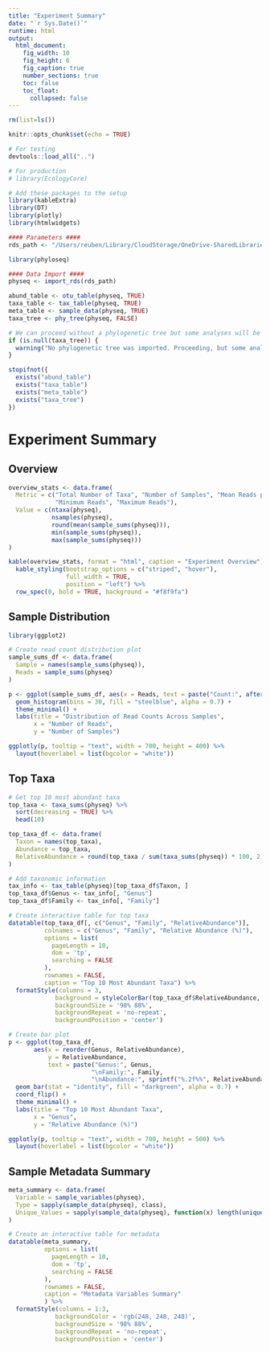 ```yaml
---
title: "Experiment Summary"
date: "`r Sys.Date()`"
runtime: html
output: 
  html_document:
    fig_width: 10
    fig_height: 6
    fig_caption: true
    number_sections: true
    toc: false
    toc_float:
      collapsed: false
---
```


```r
rm(list=ls())

knitr::opts_chunk$set(echo = TRUE)

# For testing
devtools::load_all("..")

# For production
# library(EcologyCore)

# Add these packages to the setup
library(kableExtra)
library(DT)
library(plotly)
library(htmlwidgets)
```

<style>
.plotly {
  margin: auto;
  display: block;
}
</style>

```r
#### Parameters ####
rds_path <- "/Users/reuben/Library/CloudStorage/OneDrive-SharedLibraries-CranfieldUniversity/Sophie Bretagne - Shared/data/experiment.rds"
```

```r
library(phyloseq)

#### Data Import ####
physeq <- import_rds(rds_path)

abund_table <- otu_table(physeq, TRUE)
taxa_table <- tax_table(physeq, TRUE)
meta_table <- sample_data(physeq, TRUE)
taxa_tree <- phy_tree(physeq, FALSE)

# We can proceed without a phylogenetic tree but some analyses will be unavailable
if (is.null(taxa_tree)) {
  warning("No phylogenetic tree was imported. Proceeding, but some analyses may be unavailable.")
}
```

```r
stopifnot({
  exists("abund_table")
  exists("taxa_table")
  exists("meta_table")
  exists("taxa_tree")
})
```

# Experiment Summary

## Overview
```r
overview_stats <- data.frame(
  Metric = c("Total Number of Taxa", "Number of Samples", "Mean Reads per Sample",
             "Minimum Reads", "Maximum Reads"),
  Value = c(ntaxa(physeq), 
            nsamples(physeq),
            round(mean(sample_sums(physeq))),
            min(sample_sums(physeq)),
            max(sample_sums(physeq)))
)

kable(overview_stats, format = "html", caption = "Experiment Overview") %>%
  kable_styling(bootstrap_options = c("striped", "hover"),
                full_width = TRUE,
                position = "left") %>%
  row_spec(0, bold = TRUE, background = "#f8f9fa")
```

## Sample Distribution
```r
library(ggplot2)

# Create read count distribution plot
sample_sums_df <- data.frame(
  Sample = names(sample_sums(physeq)),
  Reads = sample_sums(physeq)
)

p <- ggplot(sample_sums_df, aes(x = Reads, text = paste("Count:", after_stat(count)))) +
  geom_histogram(bins = 30, fill = "steelblue", alpha = 0.7) +
  theme_minimal() +
  labs(title = "Distribution of Read Counts Across Samples",
       x = "Number of Reads",
       y = "Number of Samples")

ggplotly(p, tooltip = "text", width = 700, height = 400) %>%
  layout(hoverlabel = list(bgcolor = "white"))
```

## Top Taxa
```r
# Get top 10 most abundant taxa
top_taxa <- taxa_sums(physeq) %>%
  sort(decreasing = TRUE) %>%
  head(10)

top_taxa_df <- data.frame(
  Taxon = names(top_taxa),
  Abundance = top_taxa,
  RelativeAbundance = round(top_taxa / sum(taxa_sums(physeq)) * 100, 2)
)

# Add taxonomic information
tax_info <- tax_table(physeq)[top_taxa_df$Taxon, ]
top_taxa_df$Genus <- tax_info[, "Genus"]
top_taxa_df$Family <- tax_info[, "Family"]

# Create interactive table for top taxa
datatable(top_taxa_df[, c("Genus", "Family", "RelativeAbundance")],
          colnames = c("Genus", "Family", "Relative Abundance (%)"),
          options = list(
            pageLength = 10,
            dom = 'tp',
            searching = FALSE
          ),
          rownames = FALSE,
          caption = "Top 10 Most Abundant Taxa") %>%
  formatStyle(columns = 3,
             background = styleColorBar(top_taxa_df$RelativeAbundance, 'lightblue'),
             backgroundSize = '98% 88%',
             backgroundRepeat = 'no-repeat',
             backgroundPosition = 'center')

# Create bar plot
p <- ggplot(top_taxa_df, 
       aes(x = reorder(Genus, RelativeAbundance), 
           y = RelativeAbundance,
           text = paste("Genus:", Genus,
                       "\nFamily:", Family,
                       "\nAbundance:", sprintf("%.2f%%", RelativeAbundance)))) +
  geom_bar(stat = "identity", fill = "darkgreen", alpha = 0.7) +
  coord_flip() +
  theme_minimal() +
  labs(title = "Top 10 Most Abundant Taxa",
       x = "Genus",
       y = "Relative Abundance (%)")

ggplotly(p, tooltip = "text", width = 700, height = 500) %>%
  layout(hoverlabel = list(bgcolor = "white"))
```

## Sample Metadata Summary
```r
meta_summary <- data.frame(
  Variable = sample_variables(physeq),
  Type = sapply(sample_data(physeq), class),
  Unique_Values = sapply(sample_data(physeq), function(x) length(unique(x)))
)

# Create an interactive table for metadata
datatable(meta_summary,
          options = list(
            pageLength = 10,
            dom = 'tp',
            searching = FALSE
          ),
          rownames = FALSE,
          caption = "Metadata Variables Summary"
          ) %>%
  formatStyle(columns = 1:3, 
             backgroundColor = 'rgb(248, 248, 248)',
             backgroundSize = '98% 88%',
             backgroundRepeat = 'no-repeat',
             backgroundPosition = 'center')
```
